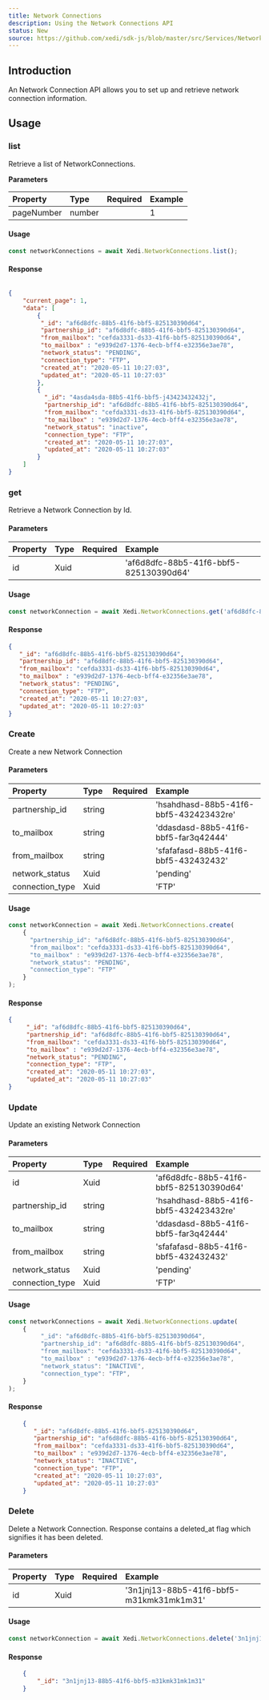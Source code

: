```yaml
---
title: Network Connections
description: Using the Network Connections API
status: New
source: https://github.com/xedi/sdk-js/blob/master/src/Services/NetworkConnections.ts
---
```



## Introduction

An Network Connection API allows you to set up and retrieve network connection information.

## Usage

### list

Retrieve a list of NetworkConnections.

**Parameters**

| Property | Type | Required | Example |
| :-- | :-- | :-: | :-- |
| pageNumber | number |  | 1 |

#### Usage

``` javascript
const networkConnections = await Xedi.NetworkConnections.list();
```

#### Response

``` json

{
    "current_page": 1,
    "data": [
        {
         "_id": "af6d8dfc-88b5-41f6-bbf5-825130390d64",
         "partnership_id": "af6d8dfc-88b5-41f6-bbf5-825130390d64",
         "from_mailbox": "cefda3331-ds33-41f6-bbf5-825130390d64",
         "to_mailbox" : "e939d2d7-1376-4ecb-bff4-e32356e3ae78",
         "network_status": "PENDING",
         "connection_type": "FTP",
         "created_at": "2020-05-11 10:27:03",
         "updated_at": "2020-05-11 10:27:03"
        },
        {
          "_id": "4asda4sda-88b5-41f6-bbf5-j43423432432j",
          "partnership_id": "af6d8dfc-88b5-41f6-bbf5-825130390d64",
          "from_mailbox": "cefda3331-ds33-41f6-bbf5-825130390d64",
          "to_mailbox" : "e939d2d7-1376-4ecb-bff4-e32356e3ae78",
          "network_status": "inactive",
          "connection_type": "FTP",
          "created_at": "2020-05-11 10:27:03",
          "updated_at": "2020-05-11 10:27:03"
        }
    ]
}

```

### get

Retrieve a Network Connection by Id.

#### Parameters

| Property | Type | Required | Example |
| :-- | :-- | :-: | :-- |
| id | Xuid | <CheckIcon color="green.5"/> | 'af6d8dfc-88b5-41f6-bbf5-825130390d64' |

#### Usage

``` javascript
const networkConnection = await Xedi.NetworkConnections.get('af6d8dfc-88b5-41f6-bbf5-825130390d64');
```

#### Response

``` json
{
   "_id": "af6d8dfc-88b5-41f6-bbf5-825130390d64",
   "partnership_id": "af6d8dfc-88b5-41f6-bbf5-825130390d64",
   "from_mailbox": "cefda3331-ds33-41f6-bbf5-825130390d64",
   "to_mailbox" : "e939d2d7-1376-4ecb-bff4-e32356e3ae78",
   "network_status": "PENDING",
   "connection_type": "FTP",
   "created_at": "2020-05-11 10:27:03",
   "updated_at": "2020-05-11 10:27:03"
}
```

### Create

Create a new Network Connection

#### Parameters

| Property | Type | Required | Example |
| :-- | :-- | :-: | :-- |
| partnership_id | string |  <CheckIcon color="green.5"/> |  'hsahdhasd-88b5-41f6-bbf5-432423432re' |
| to_mailbox | string |  <CheckIcon color="green.5"/> |  'ddasdasd-88b5-41f6-bbf5-far3q42444' |
| from_mailbox | string |  <CheckIcon color="green.5"/> |  'sfafafasd-88b5-41f6-bbf5-432432432' |
| network_status | Xuid |  | 'pending' |
| connection_type | Xuid | | 'FTP' |

#### Usage

``` javascript
const networkConnection = await Xedi.NetworkConnections.create(
    {
      "partnership_id": "af6d8dfc-88b5-41f6-bbf5-825130390d64",
      "from_mailbox": "cefda3331-ds33-41f6-bbf5-825130390d64",
      "to_mailbox" : "e939d2d7-1376-4ecb-bff4-e32356e3ae78",
      "network_status": "PENDING",
      "connection_type": "FTP"
    }
);
```

#### Response

``` json
{
     "_id": "af6d8dfc-88b5-41f6-bbf5-825130390d64",
     "partnership_id": "af6d8dfc-88b5-41f6-bbf5-825130390d64",
     "from_mailbox": "cefda3331-ds33-41f6-bbf5-825130390d64",
     "to_mailbox" : "e939d2d7-1376-4ecb-bff4-e32356e3ae78",
     "network_status": "PENDING",
     "connection_type": "FTP",
     "created_at": "2020-05-11 10:27:03",
     "updated_at": "2020-05-11 10:27:03"
}
```

### Update

Update an existing Network Connection

#### Parameters

| Property | Type | Required | Example |
| :-- | :-- | :-: | :-- |
| id | Xuid | <CheckIcon color="green.5"/> | 'af6d8dfc-88b5-41f6-bbf5-825130390d64' |
| partnership_id | string | |  'hsahdhasd-88b5-41f6-bbf5-432423432re' |
| to_mailbox | string | |  'ddasdasd-88b5-41f6-bbf5-far3q42444' |
| from_mailbox | string |  |  'sfafafasd-88b5-41f6-bbf5-432432432' |
| network_status | Xuid |  | 'pending' |
| connection_type | Xuid | | 'FTP' |

#### Usage

``` javascript
const networkConnections = await Xedi.NetworkConnections.update(
    {
         "_id": "af6d8dfc-88b5-41f6-bbf5-825130390d64",
         "partnership_id": "af6d8dfc-88b5-41f6-bbf5-825130390d64",
         "from_mailbox": "cefda3331-ds33-41f6-bbf5-825130390d64",
         "to_mailbox" : "e939d2d7-1376-4ecb-bff4-e32356e3ae78",
         "network_status": "INACTIVE",
         "connection_type": "FTP",
    }
);
```

#### Response

``` json
    {
       "_id": "af6d8dfc-88b5-41f6-bbf5-825130390d64",
       "partnership_id": "af6d8dfc-88b5-41f6-bbf5-825130390d64",
       "from_mailbox": "cefda3331-ds33-41f6-bbf5-825130390d64",
       "to_mailbox" : "e939d2d7-1376-4ecb-bff4-e32356e3ae78",
       "network_status": "INACTIVE",
       "connection_type": "FTP",
       "created_at": "2020-05-11 10:27:03",
       "updated_at": "2020-05-11 10:27:03"
    }
```

### Delete

Delete a Network Connection. Response contains a deleted_at flag which signifies it has been deleted.

#### Parameters

| Property | Type | Required | Example |
| :-- | :-- | :-: | :-- |
| id | Xuid | <CheckIcon color="green.5"/> | '3n1jnj13-88b5-41f6-bbf5-m31kmk31mk1m31' |

#### Usage

``` javascript
const networkConnection = await Xedi.NetworkConnections.delete('3n1jnj13-88b5-41f6-bbf5-m31kmk31mk1m31');
```

#### Response

``` json
    {
        "_id": "3n1jnj13-88b5-41f6-bbf5-m31kmk31mk1m31"
    }
```